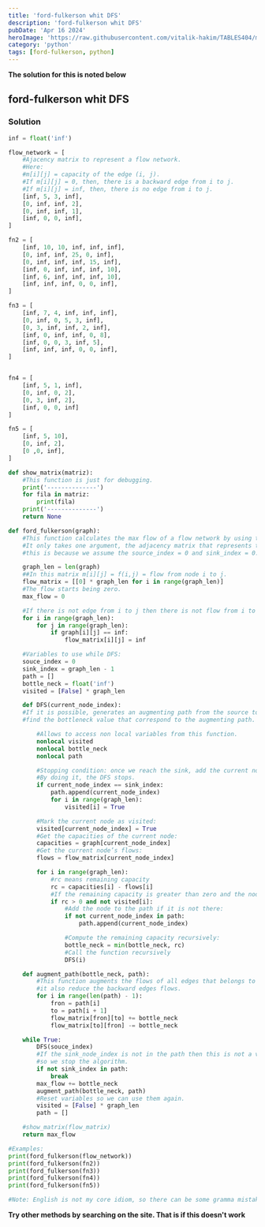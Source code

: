 ```yaml
---
title: 'ford-fulkerson whit DFS'
description: 'ford-fulkerson whit DFS'
pubDate: 'Apr 16 2024'
heroImage: 'https://raw.githubusercontent.com/vitalik-hakim/TABLES404/main/error_b/python.jpg'
category: 'python'
tags: [ford-fulkerson, python]
---
```


**The solution for this is noted below**

## ford-fulkerson whit DFS

### Solution

```python
inf = float('inf')

flow_network = [
	#Ajacency matrix to represent a flow network.
    #Here:
    #m[i][j] = capacity of the edge (i, j).
    #If m[i][j] = 0, then, there is a backward edge from i to j.
    #If m[i][j] = inf, then, there is no edge from i to j.
	[inf, 5, 3, inf],
	[0, inf, inf, 2],
	[0, inf, inf, 1],
	[inf, 0, 0, inf],
]

fn2 = [
	[inf, 10, 10, inf, inf, inf],
	[0, inf, inf, 25, 0, inf],
	[0, inf, inf, inf, 15, inf],
	[inf, 0, inf, inf, inf, 10],
	[inf, 6, inf, inf, inf, 10],
	[inf, inf, inf, 0, 0, inf],
]

fn3 = [
	[inf, 7, 4, inf, inf, inf],
	[0, inf, 0, 5, 3, inf],
	[0, 3, inf, inf, 2, inf],
	[inf, 0, inf, inf, 0, 8],
	[inf, 0, 0, 3, inf, 5],
	[inf, inf, inf, 0, 0, inf],
]


fn4 = [
	[inf, 5, 1, inf],
	[0, inf, 0, 2],
	[0, 3, inf, 2],
	[inf, 0, 0, inf]
]

fn5 = [
	[inf, 5, 10],
	[0, inf, 2],
	[0 ,0, inf],
]

def show_matrix(matriz):
    #This function is just for debugging.
	print('--------------')
	for fila in matriz:
		print(fila)
	print('--------------')
	return None

def ford_fulkerson(graph):
    #This function calculates the max flow of a flow network by using the Ford-Fulkerson algorithm with the DFS.
    #It only takes one argument, the adjacency matrix that represents the flow network,
    #this is because we assume the source_index = 0 and sink_index = 0.

	graph_len = len(graph)
	##In this matrix m[i][j] = f(i,j) = flow from node i to j.
	flow_matrix = [[0] * graph_len for i in range(graph_len)]
	#The flow starts being zero.
	max_flow = 0

	#If there is not edge from i to j then there is not flow from i to j:
	for i in range(graph_len):
		for j in range(graph_len):
			if graph[i][j] == inf:
				flow_matrix[i][j] = inf

	#Variables to use while DFS:
	souce_index = 0
	sink_index = graph_len - 1
	path = []
	bottle_neck = float('inf')
	visited = [False] * graph_len

	def DFS(current_node_index):
    #If it is possible, generates an augmenting path from the source to the sink.
    #find the bottleneck value that correspond to the augmenting path.

        #Allows to access non local variables from this function.
		nonlocal visited
		nonlocal bottle_neck
		nonlocal path

		#Stopping condition: once we reach the sink, add the current node index to the path and mark every node as visited.
        #By doing it, the DFS stops.
		if current_node_index == sink_index:
			path.append(current_node_index)
			for i in range(graph_len):
				visited[i] = True

		#Mark the current node as visited:
		visited[current_node_index] = True
		#Get the capacities of the current node:
		capacities = graph[current_node_index]
		#Get the current node’s flows:
		flows = flow_matrix[current_node_index]

		for i in range(graph_len):
			#rc means remaining capacity
			rc = capacities[i] - flows[i]
			#If the remaining capacity is greater than zero and the node has not been visited, then we can go through this node:
			if rc > 0 and not visited[i]:
				#Add the node to the path if it is not there:
				if not current_node_index in path:
					path.append(current_node_index)

				#Compute the remaining capacity recursively:
				bottle_neck = min(bottle_neck, rc)
				#Call the function recursively
				DFS(i)

	def augment_path(bottle_neck, path):
		#This function augments the flows of all edges that belongs to an augmenting path.
        #it also reduce the backward edges flows.
		for i in range(len(path) - 1):
			fron = path[i]
			to = path[i + 1]
			flow_matrix[fron][to] += bottle_neck
			flow_matrix[to][fron] -= bottle_neck

	while True:
		DFS(souce_index)
		#If the sink_node_index is not in the path then this is not a valid augmenting path and there are no more of them,
		#so we stop the algorithm.
		if not sink_index in path:
			break
		max_flow += bottle_neck
		augment_path(bottle_neck, path)
		#Reset variables so we can use them again.
		visited = [False] * graph_len
		path = []

	#show_matrix(flow_matrix)
	return max_flow

#Examples:
print(ford_fulkerson(flow_network))
print(ford_fulkerson(fn2))
print(ford_fulkerson(fn3))
print(ford_fulkerson(fn4))
print(ford_fulkerson(fn5))

#Note: English is not my core idiom, so there can be some gramma mistakes in the code’s comments.
```

**Try other methods by searching on the site. That is if this doesn't work**
